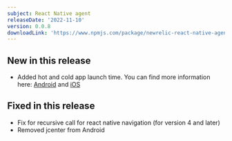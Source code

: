 ```yaml
---
subject: React Native agent
releaseDate: '2022-11-10'
version: 0.0.8
downloadLink: 'https://www.npmjs.com/package/newrelic-react-native-agent/v/0.0.8'
---
```


## New in this release

* Added hot and cold app launch time. You can find more information here: [Android](https://docs.newrelic.com/docs/mobile-monitoring/new-relic-mobile-android/install-configure/configure-app-launch-time-android-apps) and [iOS](https://docs.newrelic.com/docs/mobile-monitoring/new-relic-mobile-ios/configuration/app-launch-times-ios-apps)


## Fixed in this release

* Fix for recursive call for react native navigation (for version 4 and later)
* Removed jcenter from Android